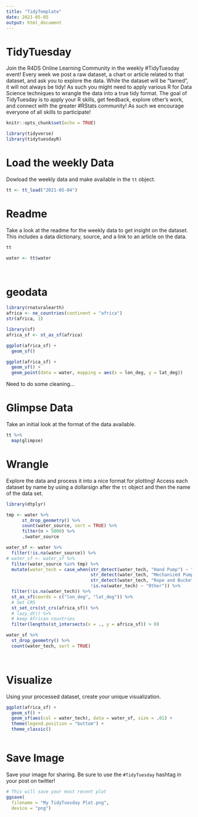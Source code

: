 ```yaml
---
title: "TidyTemplate"
date: 2021-05-05
output: html_document
---
```


# TidyTuesday

Join the R4DS Online Learning Community in the weekly #TidyTuesday event!
Every week we post a raw dataset, a chart or article related to that dataset, and ask you to explore the data.
While the dataset will be “tamed”, it will not always be tidy! As such you might need to apply various R for Data Science techniques to wrangle the data into a true tidy format.
The goal of TidyTuesday is to apply your R skills, get feedback, explore other’s work, and connect with the greater #RStats community!
As such we encourage everyone of all skills to participate!

```r

knitr::opts_chunk$set(echo = TRUE)

library(tidyverse)
library(tidytuesdayR)


```

# Load the weekly Data

Dowload the weekly data and make available in the `tt` object.

```r

tt <- tt_load("2021-05-04")

```


# Readme

Take a look at the readme for the weekly data to get insight on the dataset.
This includes a data dictionary, source, and a link to an article on the data.

```r
tt

water <- tt$water




```

# geodata

```r
library(rnaturalearth)
africa <- ne_countries(continent = "africa")
str(africa, 1)

library(sf)
africa_sf <- st_as_sf(africa)

ggplot(africa_sf) +
  geom_sf()

ggplot(africa_sf) +
  geom_sf() +
  geom_point(data = water, mapping = aes(x = lon_deg, y = lat_deg))


```

Need to do some cleaning...




# Glimpse Data

Take an initial look at the format of the data available.

```r

tt %>% 
  map(glimpse)

```

# Wrangle

Explore the data and process it into a nice format for plotting! Access each dataset by name by using a dollarsign after the `tt` object and then the name of the data set.

```r

library(dtplyr)

tmp <- water %>%
      st_drop_geometry() %>%
      count(water_source, sort = TRUE) %>%
      filter(n > 5000) %>%
      .$water_source

water_sf <- water %>% 
  filter(!is.na(water_source)) %>%
# water_sf <- water_sf %>%
  filter(water_source %in% tmp) %>%
  mutate(water_tech = case_when(str_detect(water_tech, "Hand Pump") ~ "Hand Pump",
                                str_detect(water_tech, "Mechanized Pump") ~ "Mech Pump",
                                str_detect(water_tech, "Rope and Bucket") ~ "Rope and Bucket",
                                !is.na(water_tech) ~ "Other")) %>%
  filter(!is.na(water_tech)) %>%
  st_as_sf(coords = c("lon_deg", "lat_deg")) %>%
  # Set CRS
  st_set_crs(st_crs(africa_sf)) %>% 
  # lazy_dt() %>%
  # keep African countries
  filter(lengths(st_intersects(x = ., y = africa_sf)) > 0) 

water_sf %>%
  st_drop_geometry() %>%
  count(water_tech, sort = TRUE)




```


# Visualize

Using your processed dataset, create your unique visualization.

```r

ggplot(africa_sf) +
  geom_sf() +
  geom_sf(aes(col = water_tech), data = water_sf, size = .01) +
  theme(legend.position = "bottom") +
  theme_classic()



```

# Save Image

Save your image for sharing. Be sure to use the `#TidyTuesday` hashtag in your post on twitter! 

```r

# This will save your most recent plot
ggsave(
  filename = "My TidyTuesday Plot.png",
  device = "png")

```
